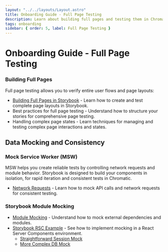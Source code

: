 ```yaml
---
layout: "../../layouts/Layout.astro"
title: Onboarding Guide - Full Page Testing
description: Learn about building full pages and testing them in Chromatic.
tags: onboarding
sidebar: { order: 5, label: Full Page Testing }
---
```


# Onboarding Guide - Full Page Testing

### Building Full Pages

Full page testing allows you to verify entire user flows and page layouts:

- [Building Full Pages in Storybook](https://storybook.js.org/docs/writing-stories/build-pages-with-storybook) - Learn how to create and test complete page layouts in Storybook.
- Best practices for full page testing - Understand how to structure your stories for comprehensive page testing.
- Handling complex page states - Learn techniques for managing and testing complex page interactions and states.

## Data Mocking and Consistency

### Mock Service Worker (MSW)

MSW helps you create reliable tests by controlling network requests and module behavior.
Storybook is designed to build your components in isolation, for rapid iteration and consistent tests in Chromatic.

- [Network Requests](https://storybook.js.org/docs/writing-stories/mocking-data-and-modules/mocking-network-requests) - Learn how to mock API calls and network requests for consistent testing.

### Storybook Module Mocking

- [Module Mocking](https://storybook.js.org/docs/writing-stories/mocking-data-and-modules/mocking-modules) - Understand how to mock external dependencies and modules.
- [Storybook RSC Example](https://github.com/storybookjs/storybook-rsc-demo/blob/main/package.json) - See how to implement mocking in a React Server Components environment.
  - [Straightforward Session Mock](https://github.com/storybookjs/storybook-rsc-demo/blob/main/lib/session.mock.ts)
  - [More Complex DB Mock](https://github.com/storybookjs/storybook-rsc-demo/blob/main/lib/db.mock.ts)
